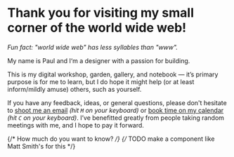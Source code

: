 # Thank you for visiting my small corner of the world wide web!

_Fun fact: "world wide web" has less syllables than "www"._ 

My name is Paul and I‘m a designer with a passion for building.

This is my digital workshop, garden, gallery, and notebook &mdash; it’s primary purpose is for me to learn, but I do hope it might help (or at least inform/mildly amuse) others, such as yourself.

If you have any feedback, ideas, or general questions, please don't hesitate to [shoot me an email](mailto:paul@hanaoka.co) _(hit `M` on your keyboard)_ or [book time on my calendar](https://cal.com/plhnk) _(hit `C` on your keyboard)_. I’ve benefitted greatly from people taking random meetings with me, and I hope to pay it forward.

{/* How much do you want to know? */}
{/* TODO make a component like Matt Smith's for this */}
